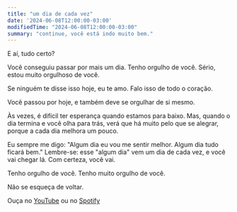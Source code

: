```yaml
---
title: "um dia de cada vez"
date: '2024-06-08T12:00:00-03:00'
modifiedTime: "2024-06-08T12:00:00-03:00"
summary: "continue, você está indo muito bem."
---
```


E aí, tudo certo?

Você conseguiu passar por mais um dia. Tenho orgulho de você. Sério, estou muito orgulhoso de você.

Se ninguém te disse isso hoje, eu te amo. Falo isso de todo o coração.

Você passou por hoje, e também deve se orgulhar de si mesmo.

Às vezes, é difícil ter esperança quando estamos para baixo. Mas, quando o dia termina e você olha para trás, verá que há muito pelo que se alegrar, porque a cada dia melhora um pouco.

Eu sempre me digo: "Algum dia eu vou me sentir melhor. Algum dia tudo ficará bem." Lembre-se: esse "algum dia" vem um dia de cada vez, e você vai chegar lá. Com certeza, você vai.

Tenho orgulho de você. Tenho muito orgulho de você.

Não se esqueça de voltar.

Ouça no [YouTube](https://youtu.be/0xGsyapGcas) ou no [Spotify](https://open.spotify.com/episode/1KP9Fs7dZunNvn8tIk4Vj6?si=WGkXaAjHS46uSvbAegKzlg)
